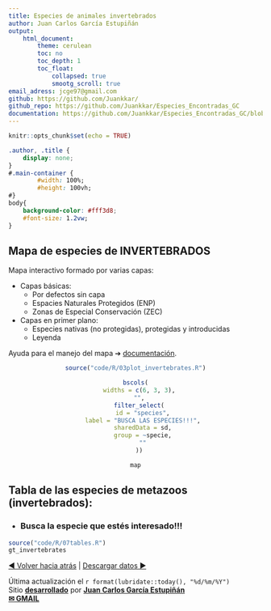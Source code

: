 ```yaml
---
title: Especies de animales invertebrados
author: Juan Carlos García Estupiñán
output: 
    html_document:
        theme: cerulean
        toc: no
        toc_depth: 1
        toc_float: 
            collapsed: true
            smootg_scroll: true
email_adress: jcge97@gmail.com
github: https://github.com/Juankkar/ 
github_repo: https://github.com/Juankkar/Especies_Encontradas_GC
documentation: https://github.com/Juankkar/Especies_Encontradas_GC/blob/main/documents/info.md 
---
```


```r
knitr::opts_chunk$set(echo = TRUE)
```

```css
.author, .title {
    display: none;
}
#.main-container {
        #width: 100%;
        #height: 100vh;
#}
body{
    background-color: #fff3d8;
    #font-size: 1.2vw;
}
```

## **Mapa de especies de INVERTEBRADOS**

Mapa interactivo formado por varias capas:

- Capas básicas:
  - Por defectos sin capa
  - Espacies Naturales Protegidos (ENP)
  - Zonas de Especial Conservación (ZEC)
- Capas en primer plano:
  - Especies nativas (no protegidas), protegidas y introducidas 
  - Leyenda 

Ayuda para el manejo del mapa &#10132; [documentación](`r rmarkdown::metadata$documentation`).

<center>

```r
source("code/R/03plot_invertebrates.R")

bscols(
  widths = c(6, 3, 3),
  "",
  filter_select(
    id = "species",
    label = "BUSCA LAS ESPECIES!!!",
    sharedData = sd,
    group = ~specie,
    ""
  ))

map
```

</center>

## **Tabla de las especies de metazoos (invertebrados):**

* ### **Busca la especie que estés interesado!!!**

```r
source("code/R/07tables.R")
gt_invertebrates
```

<a href="./">&#9664; Volver hacia atrás</a> | <a href="./data"> Descargar datos &#9654;</a> 

Última actualización el `r format(lubridate::today(), "%d/%m/%Y")`  
Sitio [**desarrollado**](`r rmarkdown::metadata$github_repo`) por [<i class="fab fa-github"></i> **Juan Carlos García Estupiñán**](`r rmarkdown::metadata$github`)  
[**&#x2709; GMAIL**](mailto:`r rmarkdown::metadata$email_adress`)